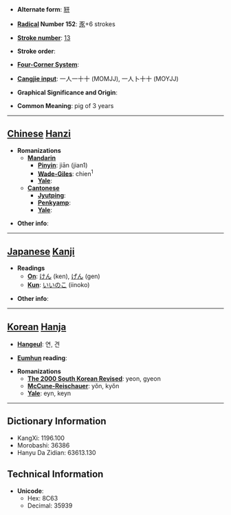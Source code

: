 * '''Alternate form''': [[豜]]

* '''[[Wiktionary:Chinese radical index| Radical]] Number 152''': [[Wiktionary:Chinese radical index 豕|豕]]+6 strokes

* '''[[Wiktionary:Chinese total strokes index|Stroke number]]''': [[Wiktionary:Chinese total strokes index 13|13]]

* '''Stroke order''': 

* '''[[Wiktionary:Chinese four corner index|Four-Corner System]]''': 

* '''[[Wiktionary:Chinese Cangjie index|Cangjie input]]''': 一人一十十 (MOMJJ), 一人卜十十 (MOYJJ)

* '''Graphical Significance and Origin''': 

* '''Common Meaning''': pig of 3 years

----

== [[Chinese]] [[Hanzi]] ==

* '''Romanizations'''
** '''[[Mandarin]]'''
*** '''[[Pinyin]]''': jiān (jian1)
*** '''[[Wade-Giles]]''': chien<sup>1</sup>
*** '''[[Yale]]''': 
** '''[[Cantonese]]'''
*** '''[[Jyutping]]''':
*** '''[[Penkyamp]]''': 
*** '''[[Yale]]''': 

* '''Other info''': 

----

== [[Japanese]] [[Kanji]] ==

* '''Readings'''
** '''[[On]]''': [[けん]] (ken), [[げん]] (gen)
** '''[[Kun]]''': [[いいのこ]] (iinoko)

* '''Other info''':  

----

== [[Korean]] [[Hanja]] ==

* '''[[Hangeul]]''': 연, 견

* '''[[Eumhun]] reading''': 

* '''Romanizations'''
** '''[[The 2000 South Korean Revised Romanization|The 2000 South Korean Revised]]''': yeon, gyeon
** '''[[McCune-Reischauer]]''': yŏn, kyŏn
** '''[[Yale]]''': eyn, keyn

----

== Dictionary Information ==

* KangXi: 1196.100
* Morobashi: 36386
* Hanyu Da Zidian: 63613.130

== Technical Information ==

* '''Unicode''':
** Hex: 8C63
** Decimal: 35939
